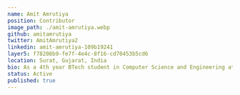 ---
name: Amit Amrutiya
position: Contributor
image_path: ./amit-amrutiya.webp
github: amitamrutiya
twitter: AmitAmrutiya2
linkedin: amit-amrutiya-109b19241
layer5: f78208b9-fe7f-4e4c-8f16-cd70453b5cd6
location: Surat, Gujarat, India 
bio: As a 4th year BTech student in Computer Science and Engineering at CHAROTAR UNIVERSITY OF SCIENCE AND TECHNOLOGY, I am eager to apply my coding skills and passion to real-world problems and solutions. I have a strong interest in app development, web development, devops, and open source, and I am always keen to learn new technologies and frameworks.
status: Active
published: true
---

